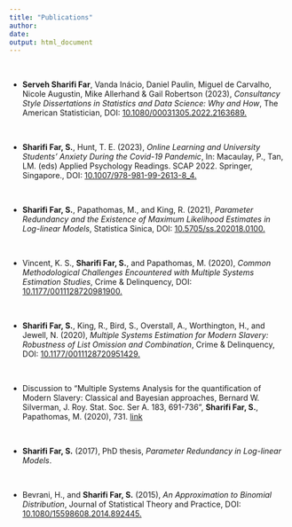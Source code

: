 ```yaml
---
title: "Publications"
author: 
date: 
output: html_document
---
```




$~$

- __Serveh Sharifi Far__, Vanda Inácio, Daniel Paulin, Miguel de Carvalho, Nicole Augustin, Mike Allerhand & Gail Robertson  (2023), _Consultancy Style Dissertations in Statistics and Data Science: Why and How_, The American Statistician, DOI: [10.1080/00031305.2022.2163689.](https://www.tandfonline.com/doi/full/10.1080/00031305.2022.2163689)

$~$

- __Sharifi Far, S.__, Hunt, T. E. (2023), _Online Learning and University Students’ Anxiety During the Covid-19 Pandemic_, In: Macaulay, P., Tan, LM. (eds) Applied Psychology Readings. SCAP 2022. Springer, Singapore., DOI: [10.1007/978-981-99-2613-8_4.](https://doi.org/10.1007/978-981-99-2613-8_4)

$~$
  
- __Sharifi Far, S.__, Papathomas, M., and King, R. (2021), _Parameter Redundancy and the Existence of Maximum Likelihood Estimates in Log-linear Models_, Statistica Sinica, DOI: [10.5705/ss.202018.0100.](http://www3.stat.sinica.edu.tw/statistica/J31N3/J31N301/J31N301.html)

  
$~$
  
- Vincent, K. S., __Sharifi Far, S.__, and Papathomas, M. (2020), _Common Methodological Challenges Encountered with Multiple Systems Estimation Studies_, Crime & Delinquency, DOI: [10.1177/0011128720981900.](https://journals.sagepub.com/doi/10.1177/0011128720981900)



$~$
  
- __Sharifi Far, S.__, King, R., Bird, S., Overstall, A., Worthington, H., and Jewell, N. (2020), _Multiple Systems Estimation for Modern Slavery: Robustness of List Omission and Combination_, Crime & Delinquency, DOI: [10.1177/0011128720951429.](https://journals.sagepub.com/doi/10.1177/0011128720951429)

$~$
  
- Discussion to "Multiple Systems Analysis for the quantification of Modern Slavery: Classical and Bayesian approaches, Bernard W. Silverman, J. Roy. Stat. Soc. Ser A.  183, 691-736", __Sharifi Far, S.__, Papathomas, M. (2020), 731. [link](https://rss.onlinelibrary.wiley.com/doi/full/10.1111/rssa.12505)



$~$
       
- __Sharifi Far, S.__ (2017), PhD thesis, _Parameter Redundancy in Log-linear Models_.

$~$
  
  
- Bevrani, H., and __Sharifi Far, S.__ (2015), _An Approximation to Binomial Distribution_, Journal of Statistical Theory and Practice, DOI: [10.1080/15598608.2014.892445.](https://www.tandfonline.com/doi/abs/10.1080/15598608.2014.892445?journalCode=ujsp20#.VKrb-ntSK-E)



       
       
       